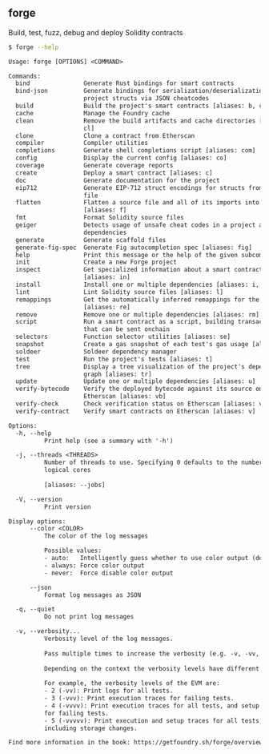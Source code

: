 ## forge

Build, test, fuzz, debug and deploy Solidity contracts

```bash
$ forge --help
```

```txt
Usage: forge [OPTIONS] <COMMAND>

Commands:
  bind               Generate Rust bindings for smart contracts
  bind-json          Generate bindings for serialization/deserialization of
                     project structs via JSON cheatcodes
  build              Build the project's smart contracts [aliases: b, compile]
  cache              Manage the Foundry cache
  clean              Remove the build artifacts and cache directories [aliases:
                     cl]
  clone              Clone a contract from Etherscan
  compiler           Compiler utilities
  completions        Generate shell completions script [aliases: com]
  config             Display the current config [aliases: co]
  coverage           Generate coverage reports
  create             Deploy a smart contract [aliases: c]
  doc                Generate documentation for the project
  eip712             Generate EIP-712 struct encodings for structs from a given
                     file
  flatten            Flatten a source file and all of its imports into one file
                     [aliases: f]
  fmt                Format Solidity source files
  geiger             Detects usage of unsafe cheat codes in a project and its
                     dependencies
  generate           Generate scaffold files
  generate-fig-spec  Generate Fig autocompletion spec [aliases: fig]
  help               Print this message or the help of the given subcommand(s)
  init               Create a new Forge project
  inspect            Get specialized information about a smart contract
                     [aliases: in]
  install            Install one or multiple dependencies [aliases: i, add]
  lint               Lint Solidity source files [aliases: l]
  remappings         Get the automatically inferred remappings for the project
                     [aliases: re]
  remove             Remove one or multiple dependencies [aliases: rm]
  script             Run a smart contract as a script, building transactions
                     that can be sent onchain
  selectors          Function selector utilities [aliases: se]
  snapshot           Create a gas snapshot of each test's gas usage [aliases: s]
  soldeer            Soldeer dependency manager
  test               Run the project's tests [aliases: t]
  tree               Display a tree visualization of the project's dependency
                     graph [aliases: tr]
  update             Update one or multiple dependencies [aliases: u]
  verify-bytecode    Verify the deployed bytecode against its source on
                     Etherscan [aliases: vb]
  verify-check       Check verification status on Etherscan [aliases: vc]
  verify-contract    Verify smart contracts on Etherscan [aliases: v]

Options:
  -h, --help
          Print help (see a summary with '-h')

  -j, --threads <THREADS>
          Number of threads to use. Specifying 0 defaults to the number of
          logical cores
          
          [aliases: --jobs]

  -V, --version
          Print version

Display options:
      --color <COLOR>
          The color of the log messages

          Possible values:
          - auto:   Intelligently guess whether to use color output (default)
          - always: Force color output
          - never:  Force disable color output

      --json
          Format log messages as JSON

  -q, --quiet
          Do not print log messages

  -v, --verbosity...
          Verbosity level of the log messages.
          
          Pass multiple times to increase the verbosity (e.g. -v, -vv, -vvv).
          
          Depending on the context the verbosity levels have different meanings.
          
          For example, the verbosity levels of the EVM are:
          - 2 (-vv): Print logs for all tests.
          - 3 (-vvv): Print execution traces for failing tests.
          - 4 (-vvvv): Print execution traces for all tests, and setup traces
          for failing tests.
          - 5 (-vvvvv): Print execution and setup traces for all tests,
          including storage changes.

Find more information in the book: https://getfoundry.sh/forge/overview
```